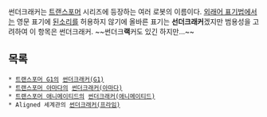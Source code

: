 썬더크래커는 [[트랜스포머]] 시리즈에 등장하는 여러 로봇의 이름이다. [[외래어 표기법]]에서는 영문 표기에 [[된소리]]를 허용하지 않기에 올바른 표기는 '''선더크래커'''겠지만 범용성을 고려하여 이 항목은 썬더크래커. ~~썬더크'''랙'''커도 있긴 하지만...~~

== 목록 ==
 * [[트랜스포머 G1]]의 [[썬더크래커(G1)]]
 * [[트랜스포머 아마다]]의 [[썬더크래커(아마다)]]
 * [[트랜스포머 애니메이티드]]의 [[썬더크래커(애니메이티드)]]
 * Aligned 세계관의 [[썬더크래커(프라임)]]
